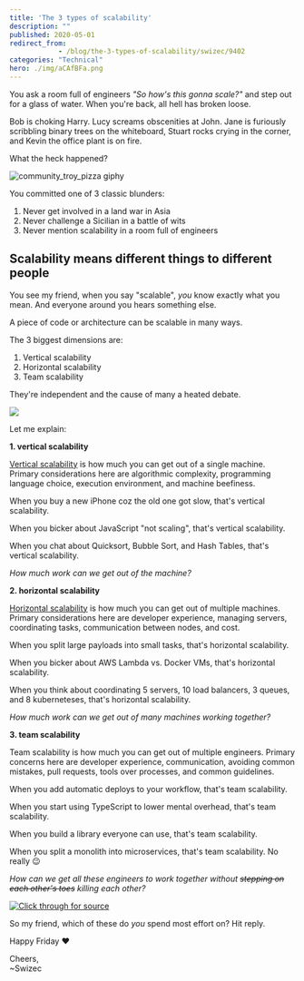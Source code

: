 ```yaml
---
title: 'The 3 types of scalability'
description: ""
published: 2020-05-01
redirect_from: 
            - /blog/the-3-types-of-scalability/swizec/9402
categories: "Technical"
hero: ./img/aCAfBFa.png
---
```

You ask a room full of engineers _&quot;So how&#x27;s this gonna scale?&quot;_ and step out for a glass of water. When you&#x27;re back, all hell has broken loose.

Bob is choking Harry. Lucy screams obscenities at John. Jane is furiously scribbling binary trees on the whiteboard, Stuart rocks crying in the corner, and Kevin the office plant is on fire.

What the heck happened?

![community_troy_pizza giphy](./img/media-BfiL8ZJWqfw7C-giphy-downsized-medium.gif)

You committed one of 3 classic blunders:

1. Never get involved in a land war in Asia
2. Never challenge a Sicilian in a battle of wits
3. Never mention scalability in a room full of engineers

## Scalability means different things to different people

You see my friend, when you say &quot;scalable&quot;, _you_ know exactly what you mean. And everyone around you hears something else.

A piece of code or architecture can be scalable in many ways.

The 3 biggest dimensions are:

1. Vertical scalability
2. Horizontal scalability
3. Team scalability

They&#x27;re independent and the cause of many a heated debate.

![](./img/aCAfBFa.png)

Let me explain:

**1. vertical scalability**

[Vertical scalability](https://en.wikipedia.org/wiki/Scalability#Vertical_or_Scale_Up) is how much you can get out of a single machine. Primary considerations here are algorithmic complexity, programming language choice, execution environment, and machine beefiness.

When you buy a new iPhone coz the old one got slow, that&#x27;s vertical scalability.

When you bicker about JavaScript &quot;not scaling&quot;, that&#x27;s vertical scalability.

When you chat about Quicksort, Bubble Sort, and Hash Tables, that&#x27;s vertical scalability.

_How much work can we get out of the machine?_

**2. horizontal scalability**

[Horizontal scalability](https://en.wikipedia.org/wiki/Scalability#Horizontal_or_Scale_Out) is how much you can get out of multiple machines. Primary considerations here are developer experience, managing servers, coordinating tasks, communication between nodes, and cost.

When you split large payloads into small tasks, that&#x27;s horizontal scalability.

When you bicker about AWS Lambda vs. Docker VMs, that&#x27;s horizontal scalability.

When you think about coordinating 5 servers, 10 load balancers, 3 queues, and 8 kuberneteses, that&#x27;s horizontal scalability.

_How much work can we get out of many machines working together?_

**3. team scalability**

Team scalability is how much you can get out of multiple engineers. Primary concerns here are developer experience, communication, avoiding common mistakes, pull requests, tools over processes, and common guidelines.

When you add automatic deploys to your workflow, that&#x27;s team scalability.

When you start using TypeScript to lower mental overhead, that&#x27;s team scalability.

When you build a library everyone can use, that&#x27;s team scalability.

When you split a monolith into microservices, that&#x27;s team scalability. No really 😉

_How can we get all these engineers to work together without ~~stepping on each other&#x27;s toes~~ killing each other?_

[![Click through for source](./img/techletter.app-screenshot-1588351340303.png)](https://twitter.com/Swizec/status/1255940255502356480)

So my friend, which of these do _you_ spend most effort on? Hit reply.

Happy Friday ❤️

Cheers,  
~Swizec

